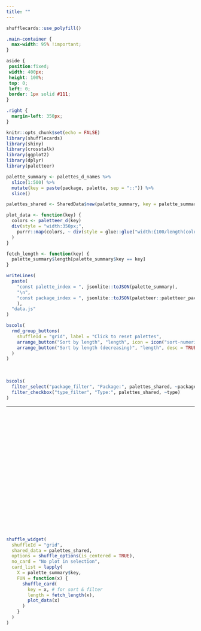 ```yaml
---
title: ""
---
```


<SCRIPT language="JavaScript" SRC="display.js"></SCRIPT>
<SCRIPT language="JavaScript" SRC="data.js"></SCRIPT>

```r
shufflecards::use_polyfill()
```

<!-- custom CSS to make the document full width -->
```css
.main-container {
  max-width: 95% !important;
}

aside {
 position:fixed;
 width: 400px;
 height: 100%;
 top: 0;
 left: 0;
 border: 1px solid #111;
}

.right {
  margin-left: 350px;
}
```

```r
knitr::opts_chunk$set(echo = FALSE)
library(shufflecards)
library(shiny)
library(crosstalk)
library(ggplot2)
library(dplyr)
library(paletteer)

palette_summary <- palettes_d_names %>%
  slice(1:500) %>%
  mutate(key = paste(package, palette, sep = "::")) %>%
  slice()

palettes_shared <- SharedData$new(palette_summary, key = palette_summary$key)

plot_data <- function(key) {
  colors <- paletteer_d(key)
  div(style = "width:350px;",
    purrr::map(colors, ~ div(style = glue::glue("width:{100/length(colors)}%; height:50px; background:{.x}; float: left;")))
  )
}

fetch_length <- function(key) {
  palette_summary$length[palette_summary$key == key]
}
```

```r
writeLines(
  paste(
    "const palette_index = ", jsonlite::toJSON(palette_summary),
    "\n",
    "const package_index = ", jsonlite::toJSON(paletteer::paletteer_packages)
    ),
  "data.js"
)
```

<aside style="border-top-width: 50px;">
<!-- sorting buttons & crosstalk inputs -->
```r
bscols(
  rmd_group_buttons(
    shuffleId = "grid", label = "Click to reset palettes",
    arrange_button("Sort by length", "length", icon = icon("sort-numeric-asc")),
    arrange_button("Sort by length (decreasing)", "length", desc = TRUE, icon = icon("sort-numeric-desc"))
  )
)
```

<br>

```r
bscols(
  filter_select("package_filter", "Package:", palettes_shared, ~package),
  filter_checkbox("type_filter", "Type:", palettes_shared, ~type)
)
```

<hr>

<div style="height: 20rem;">
<div id="palette" style ="font-size:2.5rem; width: 100%;"></div>
<br>
<div id="github" style ="font-size:2rem;"></div>
<div id="CRAN" style ="font-size:2rem;"></div>
<br>
<div id="example1"></div>
</div>
</aside>

<div class="right">
<!-- Grid -->
```r
shuffle_widget(
  shuffleId = "grid",
  shared_data = palettes_shared,
  options = shuffle_options(is_centered = TRUE),
  no_card = "No plot in selection",
  card_list = lapply(
    X = palette_summary$key,
    FUN = function(x) {
      shuffle_card(
        key = x, # for sort & filter
        length = fetch_length(x),
        plot_data(x)
      )
    }
  )
)
```

</div>

